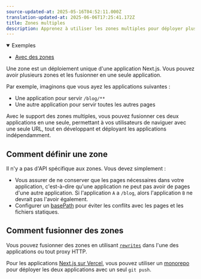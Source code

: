 ```yaml
---
source-updated-at: 2025-05-16T04:52:11.000Z
translation-updated-at: 2025-06-06T17:25:41.172Z
title: Zones multiples
description: Apprenez à utiliser les zones multiples pour déployer plusieurs applications Next.js comme une seule application.
---
```


<details open>
  <summary>Exemples</summary>

- [Avec des zones](https://github.com/vercel/next.js/tree/canary/examples/with-zones)

</details>

Une zone est un déploiement unique d'une application Next.js. Vous pouvez avoir plusieurs zones et les fusionner en une seule application.

Par exemple, imaginons que vous ayez les applications suivantes :

- Une application pour servir `/blog/**`
- Une autre application pour servir toutes les autres pages

Avec le support des zones multiples, vous pouvez fusionner ces deux applications en une seule, permettant à vos utilisateurs de naviguer avec une seule URL, tout en développant et déployant les applications indépendamment.

## Comment définir une zone

Il n'y a pas d'API spécifique aux zones. Vous devez simplement :

- Vous assurer de ne conserver que les pages nécessaires dans votre application, c'est-à-dire qu'une application ne peut pas avoir de pages d'une autre application. Si l'application `A` a `/blog`, alors l'application `B` ne devrait pas l'avoir également.
- Configurer un [basePath](/docs/app/api-reference/next-config-js/basePath) pour éviter les conflits avec les pages et les fichiers statiques.

## Comment fusionner des zones

Vous pouvez fusionner des zones en utilisant [`rewrites`](/docs/pages/api-reference/next-config-js/rewrites) dans l'une des applications ou tout proxy HTTP.

Pour les applications [Next.js sur Vercel](https://vercel.com?utm_source=next-site&utm_medium=docs&utm_campaign=next-website), vous pouvez utiliser un [monorepo](https://vercel.com/blog/monorepos-are-changing-how-teams-build-software?utm_source=next-site&utm_medium=docs&utm_campaign=next-website) pour déployer les deux applications avec un seul `git push`.